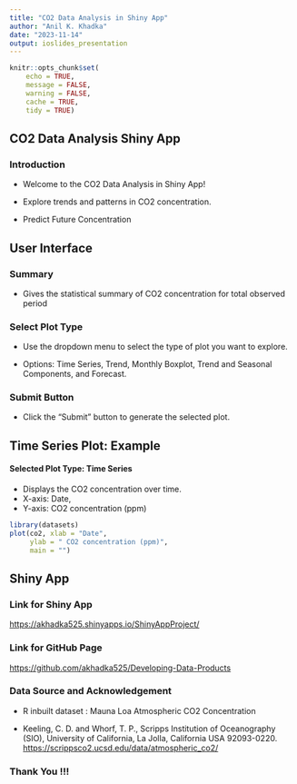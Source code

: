 ```yaml
---
title: "CO2 Data Analysis in Shiny App"
author: "Anil K. Khadka"
date: "2023-11-14"
output: ioslides_presentation
---
```


```r
knitr::opts_chunk$set(
	echo = TRUE,
	message = FALSE,
	warning = FALSE,
	cache = TRUE,
	tidy = TRUE)
```


## CO2 Data Analysis Shiny App

### Introduction

- Welcome to the CO2 Data Analysis in Shiny App!

- Explore trends and patterns in CO2 concentration.

- Predict Future Concentration



## User Interface

### Summary

- Gives the statistical summary of CO2 concentration for total observed period

### Select Plot Type

- Use the dropdown menu to select the type of plot you want to explore.

- Options: Time Series, Trend, Monthly Boxplot, Trend and Seasonal Components, and Forecast.

### Submit Button

- Click the "Submit" button to generate the selected plot.



## Time Series Plot: Example{.smaller}

#### Selected Plot Type: Time Series

- Displays the CO2 concentration over time.
- X-axis: Date, 
- Y-axis: CO2 concentration (ppm)

```r

library(datasets)
plot(co2, xlab = "Date", 
     ylab = " CO2 concentration (ppm)",
     main = "")

```

##  Shiny App{.smaller}

### Link for Shiny App 

<https://akhadka525.shinyapps.io/ShinyAppProject/>

### Link for GitHub Page

<https://github.com/akhadka525/Developing-Data-Products>

### Data Source and Acknowledgement

- R inbuilt dataset : Mauna Loa Atmospheric CO2 Concentration

- Keeling, C. D. and Whorf, T. P., Scripps Institution of Oceanography (SIO), University of California, La Jolla, California USA 92093-0220.
<https://scrippsco2.ucsd.edu/data/atmospheric_co2/>

### Thank You !!!
